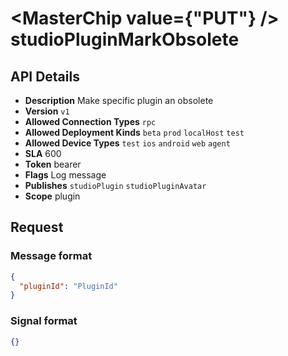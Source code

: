 
# <MasterChip value={"PUT"} /> studioPluginMarkObsolete

## API Details

- **Description** Make specific plugin an obsolete
- **Version** `v1`
- **Allowed Connection Types** `rpc` 
- **Allowed Deployment Kinds** `beta` `prod` `localHost` `test` 
- **Allowed Device Types** `test` `ios` `android` `web` `agent` 
- **SLA** 600
- **Token** bearer
- **Flags** Log message
- **Publishes** `studioPlugin` `studioPluginAvatar` 
- **Scope** plugin


## Request

### Message format

```json
{
  "pluginId": "PluginId"
}
```

### Signal format

```json
{}
```

